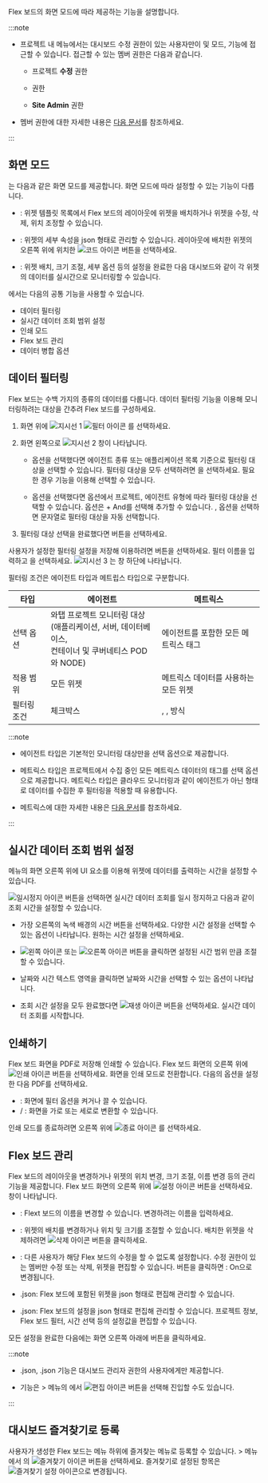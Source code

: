 
Flex 보드의 화면 모드에 따라 제공하는 기능을 설명합니다.

:::note

* 프로젝트 내 <Cmdname sid="side_flexboard" className="uitext" /> 메뉴에서는 대시보드 수정 권한이 있는 사용자만이 <Cmdname sid="edit_mode" className="uitext" /> 및 <Cmdname sid="admin" className="uitext" /> 모드, <Cmdname sid="filter" className="uitext" /> 기능에 접근할 수 있습니다. 접근할 수 있는 멤버 권한은 다음과 같습니다.

  * 프로젝트 **수정** 권한 
  
  * <Cmdname sid="ITM06494" className="b600" /> 권한
  
  * **Site Admin** 권한

* 멤버 권한에 대한 자세한 내용은 [다음 문서](../project/project-structure#member-auth)를 참조하세요.

:::

## 화면 모드

<Cmdname sid="side_flexboard" className="uitext" />는 다음과 같은 화면 모드를 제공합니다. 화면 모드에 따라 설정할 수 있는 기능이 다릅니다.

* <Cmdname sid="edit_mode" className="uitext" />: 위젯 템플릿 목록에서 Flex 보드의 레이아웃에 위젯을 배치하거나 위젯을 수정, 삭제, 위치 조정할 수 있습니다.

* <Cmdname sid="admin" className="uitext" />: 위젯의 세부 속성을 json 형태로 관리할 수 있습니다. 레이아웃에 배치한 위젯의 오른쪽 위에 위치한 ![코드 아이콘](/img/ico-custom-code.svg) 버튼을 선택하세요.

* <Cmdname sid="view_mode" className="uitext" />: 위젯 배치, 크기 조절, 세부 옵션 등의 설정을 완료한 다음 대시보드와 같이 각 위젯의 데이터를 실시간으로 모니터링할 수 있습니다.

<Cmdname sid="side_flexboard" className="uitext" />에서는 다음의 공통 기능을 사용할 수 있습니다.

* 데이터 필터링
* 실시간 데이터 조회 범위 설정
* 인쇄 모드
* Flex 보드 관리
* 데이터 병합 옵션

## 데이터 필터링

Flex 보드는 수백 가지의 종류의 데이터를 다룹니다. 데이터 필터링 기능을 이용해 모니터링하려는 대상을 간추려 Flex 보드를 구성하세요.

<ImgLang img='flexboard-filter.png' desc='Flex 보드 - 필터' />

1. 화면 위에 ![지시선 1](/img/number-01.png) ![필터 아이콘](/img/ico-filter.svg) <Cmdname sid="filter" className="uitext" />를 선택하세요. 

1. 화면 왼쪽으로 ![지시선 2](/img/number-02.png) <Cmdname sid="filter" className="uitext" /> 창이 나타납니다.

    * <Cmdname sid="agent" className="uitext" /> 옵션을 선택했다면 에이전트 종류 또는 애플리케이션 목록 기준으로 필터링 대상을 선택할 수 있습니다. 필터링 대상을 모두 선택하려면 <Cmdname sid="select_all" className="uitext" />을 선택하세요. 필요한 경우 <Cmdname sid="search" className="uitext" /> 기능을 이용해 선택할 수 있습니다.

    * <Cmdname sid="metrics" className="uitext" /> 옵션을 선택했다면 <Cmdname sid="category" className="uitext" /> 옵션에서 프로젝트, 에이전트 유형에 따라 필터링 대상을 선택할 수 있습니다. <Cmdname sid="category" className="uitext" /> 옵션은 <UI>+ And</UI>를 선택해 추가할 수 있습니다. <Cmdname sid="contain" className="uitext" />, <Cmdname sid="exclude" className="uitext" /> 옵션을 선택하면 문자열로 필터링 대상을 자동 선택합니다.

1. 필터링 대상 선택을 완료했다면 <Cmdname sid="apply" className="uitext" /> 버튼을 선택하세요. 

사용자가 설정한 필터링 설정을 저장해 이용하려면 <Cmdname sid="save_filter" className="uitext" /> 버튼을 선택하세요. 필터 이름을 입력하고 <Cmdname sid="save" className="uitext" />을 선택하세요. ![지시선 3](/img/number-03.png) <Cmdname sid="saved_filter" className="uitext" />는 <Cmdname sid="filter" className="uitext" /> 창 하단에 나타납니다.

필터링 조건은 에이전트 타입과 메트립스 타입으로 구분합니다.

| 타입 | 에이전트 | 메트릭스 |
| ---- | -------- | -------- |
| 선택 옵션 | 와탭 프로젝트 모니터링 대상<br/>(애플리케이션, 서버, 데이터베이스,<br/>컨테이너 및 쿠버네티스 POD와 NODE) | 에이전트를 포함한 모든 메트릭스 태그 |
| 적용 범위 | 모든 위젯 | 메트릭스 데이터를 사용하는 모든 위젯 |
| 필터링 조건 | 체크박스 | <Cmdname sid="equal" className="uitext" />, <Cmdname sid="contain" className="uitext" />, <Cmdname sid="exclude" className="uitext" /> 방식 |

:::note

* 에이전트 타입은 기본적인 모니터링 대상만을 선택 옵션으로 제공합니다.

* 메트릭스 타입은 프로젝트에서 수집 중인 모든 메트릭스 데이터의 태그를 선택 옵션으로 제공합니다. 메트릭스 타입은 클라우드 모니터링과 같이 에이전트가 아닌 형태로 데이터를 수집한 후 필터링을 적용할 때 유용합니다.

* 메트릭스에 대한 자세한 내용은 [다음 문서](metrics-intro)를 참조하세요.

:::

## 실시간 데이터 조회 범위 설정

<Cmdname sid="side_flexboard" className="uitext" /> 메뉴의 화면 오른쪽 위에 UI 요소를 이용해 위젯에 데이터를 출력하는 시간을 설정할 수 있습니다.

<ImgLang img='flexboard-time-set.png' desc='실시간 데이터 조회' />

![일시정지 아이콘](/img/ico-pause.svg) 버튼을 선택하면 실시간 데이터 조회를 일시 정지하고 다음과 같이 조회 시간을 설정할 수 있습니다.

<ImgLang img='flexboard-time-set-pause.png' desc='실시간 데이터 조회' />

* 가장 오른쪽의 녹색 배경의 시간 버튼을 선택하세요. 다양한 시간 설정을 선택할 수 있는 옵션이 나타납니다. 원하는 시간 설정을 선택하세요.

* ![왼쪽 아이콘](/img/left-arrow.svg) 또는 ![오른쪽 아이콘](/img/right-arrow.svg) 버튼을 클릭하면 설정된 시간 범위 만큼 조절할 수 있습니다.

* 날짜와 시간 텍스트 영역을 클릭하면 날짜와 시간을 선택할 수 있는 옵션이 나타납니다.

* 조회 시간 설정을 모두 완료했다면 ![재생 아이콘](/img/ico-play-time.svg) 버튼을 선택하세요. 실시간 데이터 조회를 시작합니다.

## 인쇄하기

Flex 보드 화면을 PDF로 저장해 인쇄할 수 있습니다. Flex 보드 화면의 오른쪽 위에 ![인쇄 아이콘](/img/ico-print.svg) 버튼을 선택하세요. 화면을 인쇄 모드로 전환합니다. 다음의 옵션을 설정한 다음 <UI>PDF</UI><Cmdname sid="download" className="uitext" />를 선택하세요.

* <Cmdname sid="filter_visible_msg" className="uitext" />: 화면에 필터 옵션을 켜거나 끌 수 있습니다.
* <Cmdname sid="change_landscape_mode_msg" className="uitext" replace="horizontal" /> / <Cmdname sid="change_landscape_mode_msg" className="uitext" replace="vertical" />: 화면을 가로 또는 세로로 변환할 수 있습니다.

인쇄 모드를 종료하려면 오른쪽 위에 ![종료 아이콘](/img/ico-close.svg) <Cmdname sid="close_print_mode" className="uitext" />를 선택하세요.

## Flex 보드 관리

Flex 보드의 레이아웃을 변경하거나 위젯의 위치 변경, 크기 조절, 이름 변경 등의 관리 기능을 제공합니다. Flex 보드 화면의 오른쪽 위에 ![설정 아이콘](/img/ico-setting.svg) 버튼을 선택하세요. <Cmdname sid="flexboard_management" className="uitext" /> 창이 나타납니다. 

* <Cmdname sid="rename" className="uitext" />: Flext 보드의 이름을 변경할 수 있습니다. 변경하려는 이름을 입력하세요.

* <Cmdname sid="layout" className="uitext" />: 위젯의 배치를 변경하거나 위치 및 크기를 조절할 수 있습니다. 배치한 위젯을 삭제하려면 ![삭제 아이콘](/img/ico-trash.svg) 버튼을 클릭하세요.

* <Cmdname sid="dont_allow_users_to_modify" className="uitext" />: 다른 사용자가 해당 Flex 보드의 수정을 할 수 없도록 설정합니다. 수정 권한이 있는 멤버만 수정 또는 삭제, 위젯을 편집할 수 있습니다. 버튼을 클릭하면 <Cmdname sid="dont_allow_users_to_modify" className="uitext" /><UI>: On</UI>으로 변경됩니다.

* <Cmdname sid="widget" className="uitext" /><UI>.json</UI>: Flex 보드에 포함된 위젯을 json 형태로 편집해 관리할 수 있습니다.

* <Cmdname sid="option" className="uitext" /><UI>.json</UI>: Flex 보드의 설정을 json 형태로 편집해 관리할 수 있습니다. 프로젝트 정보, Flex 보드 필터, 시간 선택 등의 설정값을 편집할 수 있습니다.

모든 설정을 완료한 다음에는 화면 오른쪽 아래에 <Cmdname sid="save" className="uitext" /> 버튼을 클릭하세요.

:::note

* <Cmdname sid="widget" className="uitext" /><UI>.json</UI>, <Cmdname sid="option" className="uitext" /><UI>.json</UI> 기능은 대시보드 관리자 권한의 사용자에게만 제공합니다.

* <Cmdname sid="flexboard_management" className="uitext" /> 기능은 <Cmdname sid="side_dashboard" className="uitext" /> &gt; <Cmdname sid="side_flexboard" className="uitext" /> 메뉴의 <Cmdname sid="dashboard_list" className="uitext" />에서 ![편집 아이콘](/img/ico-edit.svg) 버튼을 선택해 진입할 수도 있습니다.

:::

## 대시보드 즐겨찾기로 등록

<ImgLang img='flexboard-favorite.png' desc='Flex 보드 - 즐겨찾기' />

사용자가 생성한 Flex 보드는 <Cmdname sid="side_dashboard" className="uitext" /> 메뉴 하위에 즐겨찾는 메뉴로 등록할 수 있습니다. <Cmdname sid="side_dashboard" className="uitext" /> > <Cmdname sid="side_flexboard" className="uitext" /> 메뉴에서 <Cmdname sid="dashboard_list" className="uitext" />의 ![즐겨찾기 아이콘](/img/ico-favorite.svg) 버튼을 선택하세요. 즐겨찾기로 설정된 항목은 ![즐겨찾기 설정 아이콘](/img/ico-favorite-check.svg)으로 변경됩니다.